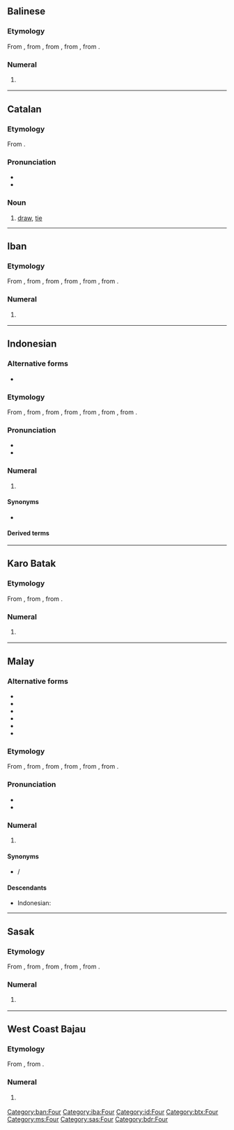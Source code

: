 {{also|ĕmpat}}
==Balinese==

===Etymology===
From {{etyl|poz-mcm-pro|ban}} {{m|poz-mcm-pro|*əmpat}}, from {{etyl|poz-msa-pro|ban}} {{m|poz-msa-pro|*əmpat}}, from {{etyl|poz-sus-pro|ban}} {{m|poz-sus-pro|*əmpat}}, from {{etyl|poz-pro|ban}} {{m|poz-pro|*əpat}}, from {{etyl|map-pro|ban}} {{m|map-pro|*Səpat}}.

===Numeral===
{{head|ban|numeral}}

# {{cln|ban|cardinal numbers}} {{l|en|four}}

[[Category:ban:Four]]

----

==Catalan==

===Etymology===
From {{m|ca|empatar}}.

===Pronunciation===
* {{ca-IPA}}
* {{rhymes|at|lang=ca}}

===Noun===
{{ca-noun|m}}

# [[draw]], [[tie]] {{q|not a win nor a loss}}

----

==Iban==

===Etymology===
From {{etyl|poz-mly-pro|iba}} {{m|poz-mly-pro|*əmpat}}, from {{etyl|poz-mcm-pro|iba}} {{m|poz-mcm-pro|*əmpat}}, from {{etyl|poz-msa-pro|iba}} {{m|poz-msa-pro|*əmpat}}, from {{etyl|poz-sus-pro|iba}} {{m|poz-sus-pro|*əmpat}}, from {{etyl|poz-pro|iba}} {{m|poz-pro|*əpat}}, from {{etyl|map-pro|iba}} {{m|map-pro|*Səpat}}.

===Numeral===
{{head|iba|numeral}}

# {{cln|iba|cardinal numbers}} {{l|en|four}}

[[Category:iba:Four]]

----

==Indonesian==
{{cardinalbox|id|3|4|5|tiga|lima|ord=keempat}}

===Alternative forms===
* {{l|id|pat}}

===Etymology===
From {{etyl|ms|id}} {{m|ms|empat}}, from {{etyl|poz-mly-pro|id}} {{m|poz-mly-pro|*əmpat}}, from {{etyl|poz-mcm-pro|id}} {{m|poz-mcm-pro|*əmpat}}, from {{etyl|poz-msa-pro|id}} {{m|poz-msa-pro|*əmpat}}, from {{etyl|poz-sus-pro|id}} {{m|poz-sus-pro|*əmpat}}, from {{etyl|poz-pro|id}} {{m|poz-pro|*əpat}}, from {{etyl|map-pro|id}} {{m|map-pro|*Səpat}}.

===Pronunciation===
* {{IPA|/əm.pat/|lang=id}}
* {{audio|Id-empat.ogg|audio|lang=id}}

===Numeral===
{{head|id|numeral}}

# {{cln|id|cardinal numbers}} {{l|en|four}}
#: {{ux|id|Tujuh kurang '''empat''' sama dengan tiga.|Seven minus '''four''' equals three.}}

====Synonyms====
* {{l|id|catur}}

====Derived terms====
{{der4|id|title=Terms derived from ''empat''
| berempat
| memperempat
| perempatan
| seperempat
| empat mata
}}

[[Category:id:Four]]

----

==Karo Batak==

===Etymology===
From {{etyl|poz-sus-pro|btx}} {{m|poz-sus-pro|*əmpat}}, from {{etyl|poz-pro|btx}} {{m|poz-pro|*əpat}}, from {{etyl|map-pro|btx}} {{m|map-pro|*Səpat}}.

===Numeral===
{{head|btx|numeral}}

# {{cln|btx|cardinal numbers}} {{l|en|four}}

[[Category:btx:Four]]

----

==Malay==
{{cardinalbox|ms|3|4|5|tiga|lima|ord=keempat}}

===Alternative forms===
* {{l|ms|ĕmpat}}
* {{l|ms|ampat}}
* {{l|ms|ămpat}}
* {{l|ms|pat}}
* {{l|ms|امڤت|sc=Arab}}
* {{l|ms|ڤت|sc=Arab}}

===Etymology===
From {{etyl|poz-mly-pro|ms}} {{m|poz-mly-pro|*əmpat}}, from {{etyl|poz-mcm-pro|ms}} {{m|poz-mcm-pro|*əmpat}}, from {{etyl|poz-msa-pro|ms}} {{m|poz-msa-pro|*əmpat}}, from {{etyl|poz-sus-pro|ms}} {{m|poz-sus-pro|*əmpat}}, from {{etyl|poz-pro|ms}} {{m|poz-pro|*əpat}}, from {{etyl|map-pro|ms}} {{m|map-pro|*Səpat}}.

===Pronunciation===
* {{IPA|/əmpat/|lang=ms}}
* {{rhymes|əmpat|pat|at|lang=ms}}

===Numeral===
{{head|ms|numeral|Jawi spelling|امڤت}}

# {{cln|ms|cardinal numbers}} {{l|en|four}}

====Synonyms====
* {{l|ms|catur}} / {{l|ms|چاتور|sc=Arab}}

====Descendants====
{{top2}}
* Indonesian: {{l|id|empat}}
{{bottom}}

[[Category:ms:Four]]

----

==Sasak==

===Etymology===
From {{etyl|poz-mcm-pro|sas}} {{m|poz-mcm-pro|*əmpat}}, from {{etyl|poz-msa-pro|sas}} {{m|poz-msa-pro|*əmpat}}, from {{etyl|poz-sus-pro|sas}} {{m|poz-sus-pro|*əmpat}}, from {{etyl|poz-pro|sas}} {{m|poz-pro|*əpat}}, from {{etyl|map-pro|sas}} {{m|map-pro|*Səpat}}.

===Numeral===
{{head|sas|numeral}}

# {{cln|sas|cardinal numbers}} {{l|en|four}}

[[Category:sas:Four]]

----

==West Coast Bajau==

===Etymology===
From {{etyl|poz-pro|bdr}} {{m|poz-pro|*əpat}}, from {{etyl|map-pro|bdr}} {{m|map-pro|*Səpat}}.

===Numeral===
{{head|bdr|numeral}}

# {{cln|bdr|cardinal numbers}} {{l|en|four}}

[[Category:bdr:Four]]